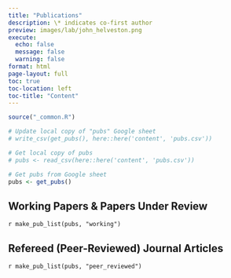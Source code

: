 ```yaml
---
title: "Publications"
description: \* indicates co-first author
preview: images/lab/john_helveston.png
execute: 
  echo: false
  message: false
  warning: false
format: html
page-layout: full
toc: true
toc-location: left
toc-title: "Content"
---
```


<!-- Remove margin under list items -->
 
<style>
ol {
    margin-bottom: 5px;
}
p {
  margin: 5px 0 0 0;
}
</style>

```r
source("_common.R")

# Update local copy of "pubs" Google sheet
# write_csv(get_pubs(), here::here('content', 'pubs.csv'))

# Get local copy of pubs
# pubs <- read_csv(here::here('content', 'pubs.csv'))

# Get pubs from Google sheet
pubs <- get_pubs()
```



## Working Papers & Papers Under Review

`r make_pub_list(pubs, "working")`


## Refereed (Peer-Reviewed) Journal Articles

`r make_pub_list(pubs, "peer_reviewed")`

<!-- ## Refereed Articles in Conference Proceedings -->

<!-- `r make_pub_list(pubs, "conference")` -->

<!-- ## Books and Book Chapters -->

<!-- `r make_pub_list(pubs, "book")` -->


<!-- ## Other -->

<!-- `r make_pub_list(pubs, "other")` -->

<!-- ## Theses -->

<!-- `r make_pub_list(pubs, "theses")` -->

<!-- ## Student Theses -->

<!-- <aside>Theses by students advised by Helveston</aside> -->

<!-- `r make_pub_list(pubs, "theses_student")` -->

<!-- ## Software -->

<!-- `r make_pub_list(pubs, "software")` -->


